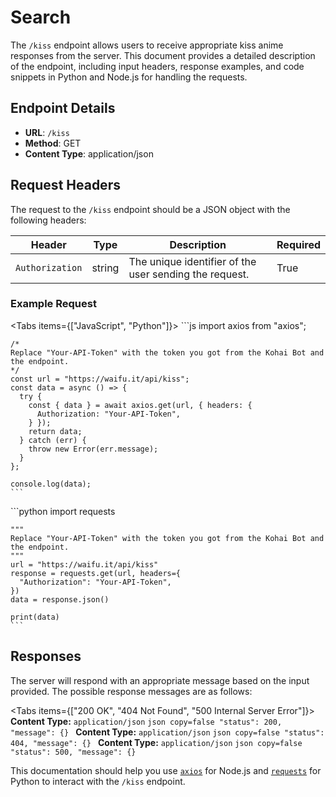 
# Search

The `/kiss` endpoint allows users to receive appropriate kiss anime responses from the server. This document provides a 
detailed description of the endpoint, including input headers, response examples, and code snippets in Python and Node.js 
for handling the requests.

## Endpoint Details

- **URL**: `/kiss`
- **Method**: GET
- **Content Type**: application/json

## Request Headers

The request to the `/kiss` endpoint should be a JSON object with the following headers:

| Header          | Type    | Description                                          | Required |
| --------------- | ------- | ---------------------------------------------------- | -------- |
| `Authorization` | string  | The unique identifier of the user sending the request. | True     |

### Example Request

<Tabs items={["JavaScript", "Python"]}>
  <Tab>
    ```js
    import axios from "axios";

    /*
    Replace "Your-API-Token" with the token you got from the Kohai Bot and the endpoint.
    */
    const url = "https://waifu.it/api/kiss";
    const data = async () => {
      try {
        const { data } = await axios.get(url, { headers: {
          Authorization: "Your-API-Token",
        } });
        return data;
      } catch (err) {
        throw new Error(err.message);
      }
    };

    console.log(data);
    ```
  </Tab>
  <Tab>
    ```python
    import requests

    """
    Replace "Your-API-Token" with the token you got from the Kohai Bot and the endpoint.
    """
    url = "https://waifu.it/api/kiss"
    response = requests.get(url, headers={
      "Authorization": "Your-API-Token",
    })
    data = response.json()

    print(data)
    ```
  </Tab>
</Tabs>

## Responses

The server will respond with an appropriate message based on the input provided. The possible response messages are as follows:

<Tabs items={["200 OK", "404 Not Found", "500 Internal Server Error"]}>
  <Tab>
    **Content Type:** `application/json`
    ```json copy=false
      "status": 200,
      "message": {}
    ```
  </Tab>
  <Tab>
    **Content Type:** `application/json`
    ```json copy=false
      "status": 404,
      "message": {}
    ```
  </Tab>
  <Tab>
    **Content Type:** `application/json`
    ```json copy=false
      "status": 500,
      "message": {}
    ```
  </Tab>
</Tabs>

This documentation should help you use [`axios`](https://www.npmjs.com/package/axios) for Node.js and [`requests`](https://pypi.org/project/requests/) 
for Python to interact with the `/kiss` endpoint.
